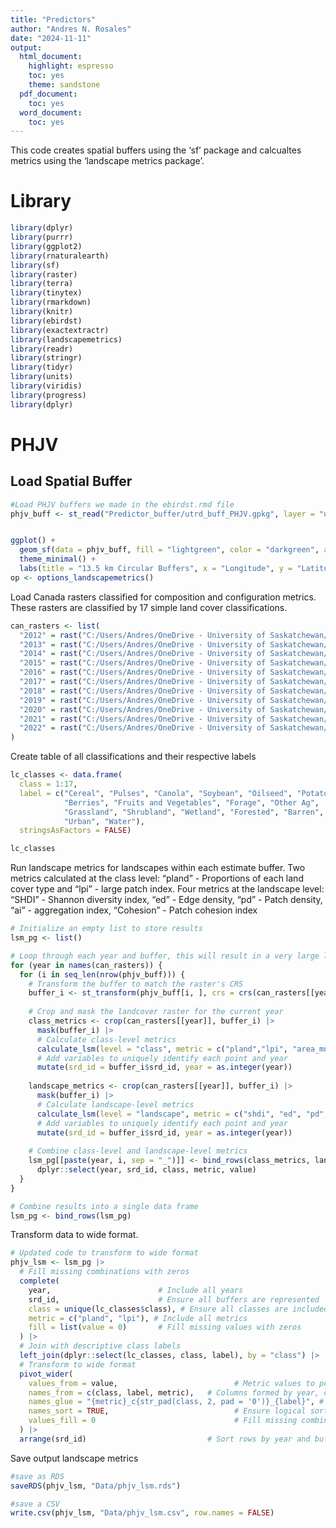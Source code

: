 ```yaml
---
title: "Predictors"
author: "Andres N. Rosales"
date: "2024-11-11"
output:
  html_document:
    highlight: espresso
    toc: yes
    theme: sandstone
  pdf_document:
    toc: yes
  word_document:
    toc: yes
---
```


This code creates spatial buffers using the 'sf' package and calcualtes 
metrics using the 'landscape metrics package'.

# Library
```r

library(dplyr)
library(purrr)
library(ggplot2)
library(rnaturalearth)
library(sf)
library(raster)
library(terra)
library(tinytex)
library(rmarkdown)
library(knitr)
library(ebirdst)
library(exactextractr)
library(landscapemetrics)
library(readr)
library(stringr)
library(tidyr)
library(units)
library(viridis)
library(progress)
library(dplyr)

```

# PHJV 
## Load Spatial Buffer
```r
#Load PHJV buffers we made in the ebirdst.rmd file
phjv_buff <- st_read("Predictor_buffer/utrd_buff_PHJV.gpkg", layer = "ubuffPHJV") #shapefile should be in WGS43


ggplot() +
  geom_sf(data = phjv_buff, fill = "lightgreen", color = "darkgreen", alpha = 0.5) +
  theme_minimal() +
  labs(title = "13.5 km Circular Buffers", x = "Longitude", y = "Latitude")
op <- options_landscapemetrics()

```



Load Canada rasters classified for composition and configuration metrics. These rasters are classified by 17 simple land cover classifications.
```r
can_rasters <- list(
  "2012" = rast("C:/Users/Andres/OneDrive - University of Saskatchewan/04_landcover/04_predictor_code/Canada_comp/2012.tif"),
  "2013" = rast("C:/Users/Andres/OneDrive - University of Saskatchewan/04_landcover/04_predictor_code/Canada_comp/2013.tif"),
  "2014" = rast("C:/Users/Andres/OneDrive - University of Saskatchewan/04_landcover/04_predictor_code/Canada_comp/2014.tif"),
  "2015" = rast("C:/Users/Andres/OneDrive - University of Saskatchewan/04_landcover/04_predictor_code/Canada_comp/2015.tif"),
  "2016" = rast("C:/Users/Andres/OneDrive - University of Saskatchewan/04_landcover/04_predictor_code/Canada_comp/2016.tif"),
  "2017" = rast("C:/Users/Andres/OneDrive - University of Saskatchewan/04_landcover/04_predictor_code/Canada_comp/2017.tif"),
  "2018" = rast("C:/Users/Andres/OneDrive - University of Saskatchewan/04_landcover/04_predictor_code/Canada_comp/2018.tif"),
  "2019" = rast("C:/Users/Andres/OneDrive - University of Saskatchewan/04_landcover/04_predictor_code/Canada_comp/2019.tif"),
  "2020" = rast("C:/Users/Andres/OneDrive - University of Saskatchewan/04_landcover/04_predictor_code/Canada_comp/2020.tif"),
  "2021" = rast("C:/Users/Andres/OneDrive - University of Saskatchewan/04_landcover/04_predictor_code/Canada_comp/2021.tif"),
  "2022" = rast("C:/Users/Andres/OneDrive - University of Saskatchewan/04_landcover/04_predictor_code/Canada_comp/2022.tif")
)

```


Create table of all classifications and their respective labels
```r
lc_classes <- data.frame(
  class = 1:17,
  label = c("Cereal", "Pulses", "Canola", "Soybean", "Oilseed", "Potatoes", 
            "Berries", "Fruits and Vegetables", "Forage", "Other Ag", 
            "Grassland", "Shrubland", "Wetland", "Forested", "Barren", 
            "Urban", "Water"),
  stringsAsFactors = FALSE)

lc_classes
```


Run landscape metrics for landscapes within each estimate buffer. 
Two metrics calculated at the class level: "pland" - Proportions of each land cover type and "lpi" - large patch index.
Four metrics at the landscape level: "SHDI" - Shannon diversity index, "ed" - Edge density, "pd" - Patch density, "ai" - aggregation index, "Cohesion" - Patch cohesion index
```r

# Initialize an empty list to store results
lsm_pg <- list()

# Loop through each year and buffer, this will result in a very large list. Takes ~6 hours to run
for (year in names(can_rasters)) {
  for (i in seq_len(nrow(phjv_buff))) {
    # Transform the buffer to match the raster's CRS
    buffer_i <- st_transform(phjv_buff[i, ], crs = crs(can_rasters[[year]]))
    
    # Crop and mask the landcover raster for the current year
    class_metrics <- crop(can_rasters[[year]], buffer_i) |> 
      mask(buffer_i) |> 
      # Calculate class-level metrics
      calculate_lsm(level = "class", metric = c("pland","lpi", "area_mn")) |> 
      # Add variables to uniquely identify each point and year
      mutate(srd_id = buffer_i$srd_id, year = as.integer(year))
    
    landscape_metrics <- crop(can_rasters[[year]], buffer_i) |> 
      mask(buffer_i) |> 
      # Calculate landscape-level metrics
      calculate_lsm(level = "landscape", metric = c("shdi", "ed", "pd", "ai", "cohesion")) |> 
      # Add variables to uniquely identify each point and year
      mutate(srd_id = buffer_i$srd_id, year = as.integer(year))
    
    # Combine class-level and landscape-level metrics
    lsm_pg[[paste(year, i, sep = "_")]] <- bind_rows(class_metrics, landscape_metrics) |> 
      dplyr::select(year, srd_id, class, metric, value)
  }
}

# Combine results into a single data frame
lsm_pg <- bind_rows(lsm_pg)


```

Transform data to wide format.
```r

# Updated code to transform to wide format
phjv_lsm <- lsm_pg |> 
  # Fill missing combinations with zeros
  complete(
    year,                        # Include all years
    srd_id,                      # Ensure all buffers are represented
    class = unique(lc_classes$class), # Ensure all classes are included
    metric = c("pland", "lpi"), # Include all metrics
    fill = list(value = 0)       # Fill missing values with zeros
  ) |> 
  # Join with descriptive class labels
  left_join(dplyr::select(lc_classes, class, label), by = "class") |> 
  # Transform to wide format
  pivot_wider(
    values_from = value,                          # Metric values to populate wide-format table
    names_from = c(class, label, metric),   # Columns formed by year, class, label, and metric
    names_glue = "{metric}_c{str_pad(class, 2, pad = '0')}_{label}", # Format names
    names_sort = TRUE,                            # Ensure logical sorting of columns
    values_fill = 0                               # Fill missing combinations with zeros
  ) |> 
  arrange(srd_id)                           # Sort rows by year and buffer ID

```

Save output landscape metrics
```r
#save as RDS
saveRDS(phjv_lsm, "Data/phjv_lsm.rds")

#save a CSV 
write.csv(phjv_lsm, "Data/phjv_lsm.csv", row.names = FALSE)

```

